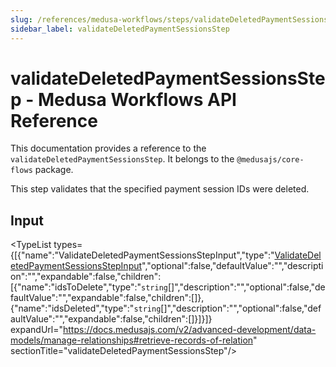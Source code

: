 ```yaml
---
slug: /references/medusa-workflows/steps/validateDeletedPaymentSessionsStep
sidebar_label: validateDeletedPaymentSessionsStep
---
```



# validateDeletedPaymentSessionsStep - Medusa Workflows API Reference

This documentation provides a reference to the `validateDeletedPaymentSessionsStep`. It belongs to the `@medusajs/core-flows` package.

This step validates that the specified payment session IDs were deleted.

## Input

<TypeList types={[{"name":"ValidateDeletedPaymentSessionsStepInput","type":"[ValidateDeletedPaymentSessionsStepInput](../../../../interfaces/core_flows.ValidateDeletedPaymentSessionsStepInput/page.mdx)","optional":false,"defaultValue":"","description":"","expandable":false,"children":[{"name":"idsToDelete","type":"`string`[]","description":"","optional":false,"defaultValue":"","expandable":false,"children":[]},{"name":"idsDeleted","type":"`string`[]","description":"","optional":false,"defaultValue":"","expandable":false,"children":[]}]}]} expandUrl="https://docs.medusajs.com/v2/advanced-development/data-models/manage-relationships#retrieve-records-of-relation" sectionTitle="validateDeletedPaymentSessionsStep"/>
